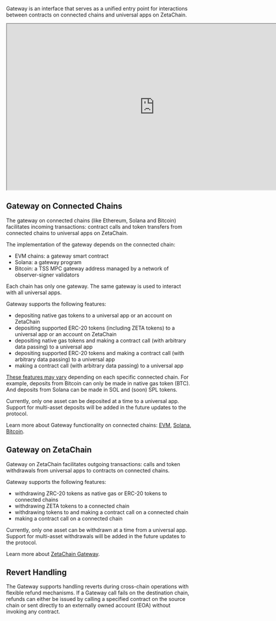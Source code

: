 Gateway is an interface that serves as a unified entry point for interactions
between contracts on connected chains and universal apps on ZetaChain.

<iframe
  style={{ border: "1px solid rgba(0,0,0,.1)", marginTop: "2rem", borderRadius: "0.5rem" }}
  width="800"
  height="450"
  src="https://embed.figma.com/design/mYXNTORUuvGVaQ01SF7h9Y/Gateway-for-Universal-Apps?node-id=0-1&embed-host=share&footer=false"
  allowfullscreen
></iframe>

## Gateway on Connected Chains

The gateway on connected chains (like Ethereum, Solana and Bitcoin) facilitates
incoming transactions: contract calls and token transfers from connected chains
to universal apps on ZetaChain.

The implementation of the gateway depends on the connected chain:

- EVM chains: a gateway smart contract
- Solana: a gateway program
- Bitcoin: a TSS MPC gateway address managed by a network of observer-signer
  validators

Each chain has only one gateway. The same gateway is used to interact with all
universal apps.

Gateway supports the following features:

- depositing native gas tokens to a universal app or an account on ZetaChain
- depositing supported ERC-20 tokens (including ZETA tokens) to a universal app
  or an account on ZetaChain
- depositing native gas tokens and making a contract call (with arbitrary data
  passing) to a universal app
- depositing supported ERC-20 tokens and making a contract call (with arbitrary
  data passing) to a universal app
- making a contract call (with arbitrary data passing) to a universal app

[These features may vary](/developers/chains/functionality) depending on each
specific connected chain. For example, deposits from Bitcoin can only be made in
native gas token (BTC). And deposits from Solana can be made in SOL and (soon)
SPL tokens.

Currently, only one asset can be deposited at a time to a universal app. Support
for multi-asset deposits will be added in the future updates to the protocol.

Learn more about Gateway functionality on connected chains:
[EVM](/developers/chains/evm), [Solana](/developers/chains/solana),
[Bitcoin](/developers/chains/bitcoin).

## Gateway on ZetaChain

Gateway on ZetaChain facilitates outgoing transactions: calls and token
withdrawals from universal apps to contracts on connected chains.

Gateway supports the following features:

- withdrawing ZRC-20 tokens as native gas or ERC-20 tokens to connected chains
- withdrawing ZETA tokens to a connected chain
- withdrawing tokens to and making a contract call on a connected chain
- making a contract call on a connected chain

Currently, only one asset can be withdrawn at a time from a universal app.
Support for multi-asset withdrawals will be added in the future updates to the
protocol.

Learn more about [ZetaChain Gateway](/developers/chains/zetachain).

## Revert Handling

The Gateway supports handling reverts during cross-chain operations with
flexible refund mechanisms. If a Gateway call fails on the destination chain,
refunds can either be issued by calling a specified contract on the source chain
or sent directly to an externally owned account (EOA) without invoking any
contract.
